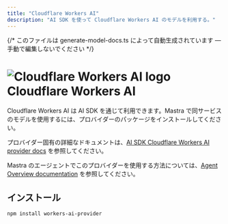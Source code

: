 ```yaml
---
title: "Cloudflare Workers AI"
description: "AI SDK を使って Cloudflare Workers AI のモデルを利用する。"
---
```


{/* このファイルは generate-model-docs.ts によって自動生成されています — 手動で編集しないでください */}


# <img src="https://models.dev/logos/cloudflare-workers-ai.svg" alt="Cloudflare Workers AI logo" className="inline w-8 h-8 mr-2 align-middle dark:invert dark:brightness-0 dark:contrast-200" />Cloudflare Workers AI

Cloudflare Workers AI は AI SDK を通じて利用できます。Mastra で同サービスのモデルを使用するには、プロバイダーのパッケージをインストールしてください。

プロバイダー固有の詳細なドキュメントは、[AI SDK Cloudflare Workers AI provider docs](https://ai-sdk.dev/providers/community-providers/cloudflare-workers-ai) を参照してください。

Mastra のエージェントでこのプロバイダーを使用する方法については、[Agent Overview documentation](/docs/agents/overview) を参照してください。

## インストール

```bash npm2yarn copy
npm install workers-ai-provider
```
